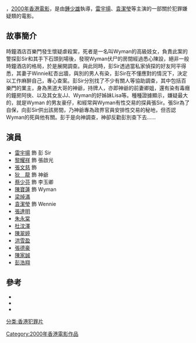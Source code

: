 {{Infobox Film
| name               = 情陷百樂門
| original_name      = ''{{lang|en|Paramount Motel}}''
| image              = 
| caption            = 
| director           = [[鍾少雄|鍾少雄]]
| producer           = [[黃百鳴|黃百鳴]]
| producer_2         = [[伍健雄|伍健雄]]
| writer             = [[雷宇揚|雷宇揚]]
| starring           = [[雷宇揚|雷宇揚]]<br />[[袁潔瑩|袁潔瑩]] <br />[[黎耀祥|黎耀祥]]<br />[[張文慈|張文慈]]<br />[[狄龍|狄龍]]<br />[[蔡少芬|蔡少芬]]<br />[[陳寶蓮|陳寶蓮]]<br />[[梁焯滿|梁焯滿]]
| music              = 
| maintheme          = 
| cinematography     = [[陳輝|陳輝]]
| editing            = [[潘雄|潘雄]]
| production_company = [[東方電影出品有限公司|東方電影出品有限公司]]
| distributor        = [[東方電影發行有限公司|東方電影發行有限公司]]
| released           = {{HKG}}：{{film date|2000|8|31}}<br>
| runtime            = 89分鐘
| country            = {{香港電影產地}}
| language           = 粵語
| budget             = 
| gross              = HK $461,810.00
| preceded_by        = 
| followed_by        = 
| imdb_id            = 
}}
{{engname|《情陷百樂門》|''Paramount Motel''}}，[[2000年电影|2000年]][[香港電影|香港電影]]，是由[[鍾少雄|鍾少雄]]執導，[[雷宇揚|雷宇揚]]、[[袁潔瑩|袁潔瑩]]等主演的一部關於犯罪嫌疑類的電影。

== 故事簡介 ==
時鐘酒店百樂門發生懷疑虐殺案，死者是一名叫Wyman的高級妓女，負責此案的警探彭Sir和其手下石頭到場後，發現Wyman伏尸的房間經過悉心陳設，絕非一般時鐘酒店的格局，於是展開調查。與此同時，彭Sir透過當私家偵探的好友阿平得悉，其妻子Winnie紅杏出牆，與別的男人有染，彭Sir在不懂應對的情況下，決定以工作麻醉自己，專心查案。彭Sir分別找了不少有關人等協助調查，其中包括百樂門的業主，身為黑道大哥的神爺，持牌人，亦即神爺的前妻卿姐，還有染有毒癮的鐘房阿俠、以及其女友JJ、Wyman的好姊妹Lisa等。種種證據顯示，嫌疑最大的，就是Wyman 的男友豪仔，和經常與Wyman有性交易的探員張Sir。張Sir為了自保，向彭Sir供出該房間，乃神爺專為政界官員安排性交易的秘地，但否認Wyman的死與他有關。彭于是向神調查，神卻反勸彭別查下去......

== 演員 ==
*[[雷宇揚|雷宇揚]] 飾 彭 Sir
*[[黎耀祥|黎耀祥]] 飾 張啟光
*[[張文慈|張文慈]] 飾 	  	 
*[[狄龍|狄　龍]] 飾 神爺
*[[蔡少芬|蔡少芬]] 飾 李玉卿
*[[陳寶蓮|陳寶蓮]] 飾 Wyman
*[[梁焯滿|梁焯滿]]  	 
*[[袁潔瑩|袁潔瑩]] 飾 Wennie
*[[張達明_(演員)|張達明]] 	  	 
*[[朱永棠|朱永棠]] 	  	 
*[[杜汶澤|杜汶澤]]  	 
*[[陳翠婷|陳翠婷]]  	 
*[[洪雪盈|洪雪盈]]  	 
*[[張德豪|張德豪]]  	 
*[[陳家誠|陳家誠]]  	 
*[[彭浩翔|彭浩翔]] 	  	 

==參考==
*{{douban}}
*{{hkmdb title|8885}}
*{{imdb title|0325174|情陷百樂門}}

{{2000年代警匪／黑幫華語電影}}
[[Category:2000年香港電影作品|Category:2000年香港電影作品]]
[[分类:香港犯罪片|分类:香港犯罪片]]